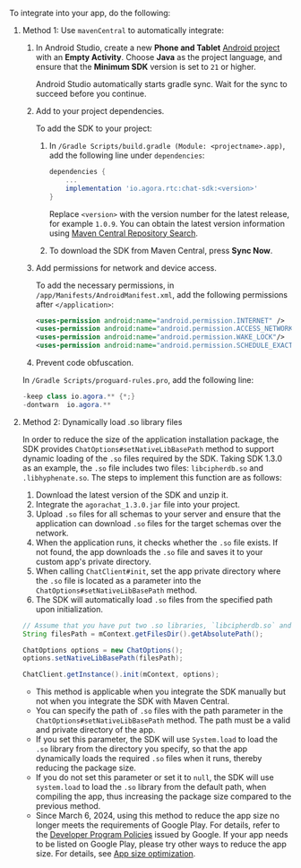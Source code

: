 <PlatformWrapper platform="android">

To integrate <Vpd k="NAME"/> into your app, do the following:

1. Method 1: Use `mavenCentral` to automatically integrate:

    1. In Android Studio, create a new **Phone and Tablet** [Android project](https://developer.android.com/studio/projects/create-project) with an **Empty Activity**. Choose **Java** as the project language, and ensure that the **Minimum SDK** version is set to `21` or higher. 

        Android Studio automatically starts gradle sync. Wait for the sync to succeed before you continue.

    1. Add <Vpd k="SDK"/> to your project dependencies. 

        To add the SDK to your project:
        
        1. In `/Gradle Scripts/build.gradle (Module: <projectname>.app)`, add the following line under `dependencies`:

            ```groovy
            dependencies {
                ...
                implementation 'io.agora.rtc:chat-sdk:<version>'
            }
            ```

            Replace `<version>` with the version number for the latest <Vpd k="SDK"/> release, for example `1.0.9`. You can obtain the latest version information using [Maven Central Repository Search](https://search.maven.org/search?q=g:io.agora.rtc%20AND%20a:chat-sdk).

        1. To download the SDK from Maven Central, press **Sync Now**.

    1. Add permissions for network and device access.

        To add the necessary permissions, in `/app/Manifests/AndroidManifest.xml`, add the following permissions after `</application>`:
            
        ```xml
        <uses-permission android:name="android.permission.INTERNET" />
        <uses-permission android:name="android.permission.ACCESS_NETWORK_STATE"/>
        <uses-permission android:name="android.permission.WAKE_LOCK"/>
        <uses-permission android:name="android.permission.SCHEDULE_EXACT_ALARM" />
        ```

    1. Prevent code obfuscation.

    In `/Gradle Scripts/proguard-rules.pro`, add the following line:

    ```java
    -keep class io.agora.** {*;}
    -dontwarn  io.agora.**
    ```

1. Method 2: Dynamically load .so library files

    In order to reduce the size of the application installation package, the SDK provides `ChatOptions#setNativeLibBasePath` method to support dynamic loading of the `.so` files required by the SDK. Taking SDK 1.3.0 as an example, the `.so` file includes two files: `libcipherdb.so` and `.libhyphenate.so`. The steps to implement this function are as follows:

    1. Download the latest version of the SDK and unzip it.
    1. Integrate the `agorachat_1.3.0.jar` file into your project.
    1. Upload `.so` files for all schemas to your server and ensure that the application can download `.so` files for the target schemas over the network.
    1. When the application runs, it checks whether the `.so` file exists. If not found, the app downloads the `.so` file and saves it to your custom app's private directory.
    1. When calling `ChatClient#init`, set the app private directory where the `.so` file is located as a parameter into the `ChatOptions#setNativeLibBasePath` method.
    1. The SDK will automatically load `.so` files from the specified path upon initialization.

    ```java
    // Assume that you have put two .so libraries, `libcipherdb.so` and `libagora-chat-sdk.so` in the /data/data/packagename/files directory of the app.
    String filesPath = mContext.getFilesDir().getAbsolutePath();

    ChatOptions options = new ChatOptions();
    options.setNativeLibBasePath(filesPath);

    ChatClient.getInstance().init(mContext, options);
    ```
    <Admonition type="tip" title="Tip"><ul><li>This method is applicable when you integrate the SDK manually but not when you integrate the SDK with Maven Central.</li><li>You can specify the path of `.so` files with the path parameter in the `ChatOptions#setNativeLibBasePath` method. The path must be a valid and private directory of the app.</li><li>If you set this parameter, the SDK will use `System.load` to load the `.so` library from the directory you specify, so that the app dynamically loads the required `.so` files when it runs, thereby reducing the package size.</li><li>If you do not set this parameter or set it to `null`, the SDK will use `system.load` to load the `.so` library from the default path, when compiling the app, thus increasing the package size compared to the previous method.</li><li>Since March 6, 2024, using this method to reduce the app size no longer meets the requirements of Google Play. For details, refer to the [Developer Program Policies](https://support.google.com/googleplay/android-developer/answer/14906471?hl=en&visit_id=638555962315571301-1274648059&rd=1) issued by Google. If your app needs to be listed on Google Play, please try other ways to reduce the app size. For details, see [App size optimization](/video-calling/best-practices/app-size-optimization#dynamically-load-so-files).</li></ul></Admonition>

</PlatformWrapper>
